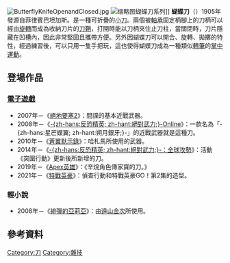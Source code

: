 {{multiple issues|
{{POV|time=2011-08-23T09:10:34+00:00}}
{{Tone|time=2011-08-23T09:10:34+00:00}}
{{Unreferenced|time=2011-08-23T09:10:34+00:00}}
}}
{{About|一种源自菲律宾的折叠小刀|美国蝴蝶刀具公司的说明|蝴蝶刀具}}
[[File:ButterflyKnifeOpenandClosed.jpg|thumb]]
[[File:BM67_63_62_42_47.jpg|缩略图]]蝴蝶刀系列]]
'''蝴蝶刀'''（{{lang-en|'''Balisong'''、'''butterfly knife'''、'''fan knife'''}}）1905年發源自菲律賓巴坦加斯。是一種可折疊的[[小刀|小刀]]。兩個被[[軸承|軸承]]固定柄腳上的刀柄可以經由[[旋轉|旋轉]]而成為收納刀片的[[刀鞘|刀鞘]]，打開時能以刀柄夾住止刀柱，當關閉時，刀片隱藏在凹槽內，因此非常堅固且攜帶方便。另外因蝴蝶刀可以開合、旋轉、拋擲的特性，經過練習後，可以只用一隻手把玩，這也使得蝴蝶刀成為一種類似[[轉筆|轉筆]]的[[掌中運動|掌中運動]]。

== 登場作品 ==
=== [[電子遊戲|電子遊戲]] ===
* 2007年－《[[絕地要塞2|絕地要塞2]]》：間諜的基本近戰武器。
* 2008年－《[[絕對武力Online|-{zh-hans:反恐精英; zh-hant:絕對武力;}-Online]]》：一款名為「-{zh-hans:星芒蝶翼; zh-hant:朔月銀牙;}-」的近戰武器就是這種刀。
* 2010年－《[[蒼翼默示錄|蒼翼默示錄]]》：哈札馬所使用的武器。
* 2014年－《[[絕對武力：全球攻勢|-{zh-hans:反恐精英; zh-hant:絕對武力;}-：全球攻勢]]》：活動《突圍行動》更新後所新增的刀。
* 2019年－《[[Apex英雄|Apex英雄]]》：《辛烷角色傳家寶的刀。》
* 2021年－《[[特戰英豪|特戰英豪]]》：偵查行動和特戰英豪GO！第2集的造型。

=== 輕小說 ===
* 2008年－《[[緋彈的亞莉亞|緋彈的亞莉亞]]》：由[[遠山金次|遠山金次]]所使用。

== 參考資料 ==
{{Reflist}}
{{Commons category|Pocket knives}}

[[Category:刀|Category:刀]]
[[Category:雜技|Category:雜技]]